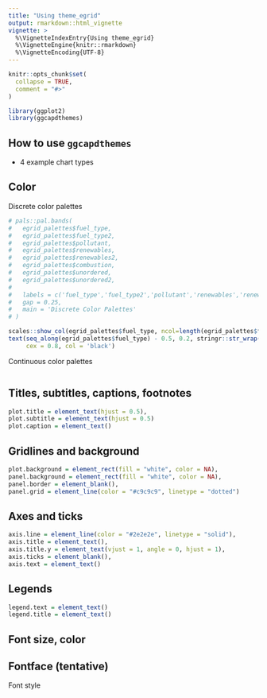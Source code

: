 ```yaml
---
title: "Using theme_egrid"
output: rmarkdown::html_vignette
vignette: >
  %\VignetteIndexEntry{Using theme_egrid}
  %\VignetteEngine{knitr::rmarkdown}
  %\VignetteEncoding{UTF-8}
---
```


```r
knitr::opts_chunk$set(
  collapse = TRUE,
  comment = "#>"
)
```

```r
library(ggplot2)
library(ggcapdthemes)
```

## How to use `ggcapdthemes`

-   4 example chart types

## Color

Discrete color palettes 

```r

# pals::pal.bands(
#   egrid_palettes$fuel_type,
#   egrid_palettes$fuel_type2,
#   egrid_palettes$pollutant,
#   egrid_palettes$renewables,
#   egrid_palettes$renewables2,
#   egrid_palettes$combustion,
#   egrid_palettes$unordered,
#   egrid_palettes$unordered2,
#   
#   labels = c('fuel_type','fuel_type2','pollutant','renewables','renewables2','combustion','unordered','unordered2'),
#   gap = 0.25,
#   main = 'Discrete Color Palettes'
# )

scales::show_col(egrid_palettes$fuel_type, ncol=length(egrid_palettes$fuel_type), borders = NA, labels = TRUE, cex_label = 0.8)
text(seq_along(egrid_palettes$fuel_type) - 0.5, 0.2, stringr::str_wrap(names(egrid_palettes$fuel_type),width = 8), 
     cex = 0.8, col = 'black')
```

Continuous color palettes

```r

```

## Titles, subtitles, captions, footnotes

```r
plot.title = element_text(hjust = 0.5), 
plot.subtitle = element_text(hjust = 0.5)
plot.caption = element_text()
```

## Gridlines and background

```r
plot.background = element_rect(fill = "white", color = NA), 
panel.background = element_rect(fill = "white", color = NA), 
panel.border = element_blank(), 
panel.grid = element_line(color = "#c9c9c9", linetype = "dotted")

```

## Axes and ticks

```r
axis.line = element_line(color = "#2e2e2e", linetype = "solid"), 
axis.title = element_text(), 
axis.title.y = element_text(vjust = 1, angle = 0, hjust = 1), 
axis.ticks = element_blank(), 
axis.text = element_text()
```

## Legends

```r
legend.text = element_text()
legend.title = element_text()
```

## Font size, color

## Fontface (tentative)

Font style
